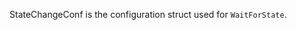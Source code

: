 <!-- Code generated from the comments of the StateChangeConf struct in builder/common/state.go; DO NOT EDIT MANUALLY -->

StateChangeConf is the configuration struct used for `WaitForState`.

<!-- End of code generated from the comments of the StateChangeConf struct in builder/common/state.go; -->
